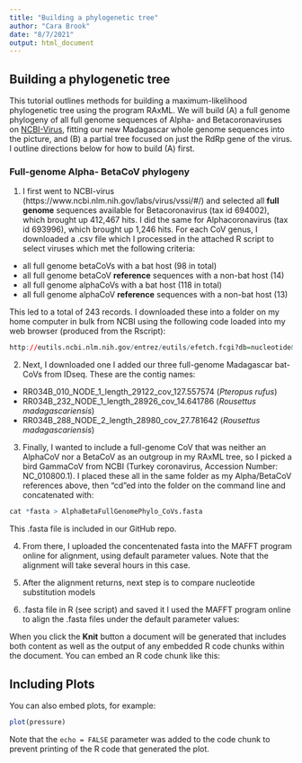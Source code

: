 ```yaml
---
title: "Building a phylogenetic tree"
author: "Cara Brook"
date: "8/7/2021"
output: html_document
---
```


## Building a phylogenetic tree

This tutorial outlines methods for building a maximum-likelihood phylogenetic tree using the program RAxML. We will build (A) a full genome phylogeny of all full genome sequences of Alpha- and Betacoronaviruses on [NCBI-Virus](https://www.ncbi.nlm.nih.gov/labs/virus/vssi/#/), fitting our new Madagascar whole genome sequences into the picture, and (B) a partial tree focused on just the RdRp gene of the virus. I outline directions below for how to build (A) first.

### Full-genome Alpha- BetaCoV phylogeny

1. I first went to NCBI-virus (https://www.ncbi.nlm.nih.gov/labs/virus/vssi/#/) and selected all **full genome** sequences available for Betacoronavirus (tax id 694002), which brought up 412,467 hits. I did the same for Alphacoronavirus (tax id 693996), which brought up 1,246 hits. For each CoV genus, I downloaded a .csv file which I processed in the attached R script to select viruses which met the following criteria:
 - all full genome betaCoVs with a bat host (98 in total)
 - all full genome betaCoV **reference** sequences with a non-bat host (14)
 - all full genome alphaCoVs with a bat host (118 in total)
 - all full genome alphaCoV **reference** sequences with a non-bat host (13)
 
 This led to a total of 243 records. I downloaded these into a folder on my home computer in bulk from NCBI using the following code loaded into my web browser (produced from the Rscript):
 
 
```r
http://eutils.ncbi.nlm.nih.gov/entrez/eutils/efetch.fcgi?db=nucleotide&rettype=fasta&retmode=text&id=KY417142, MN611520, MG596802, MG596803, KJ473820, KJ473812, KJ473811, KJ473813, MK211374, MK211375, MK211376, MK211377, MK211378, KJ473815, KJ473814, KJ473816, MK211379, KJ473822, JX993988, KU973692, MT350598, NC_030886, KU762338, MN611519, KF569996, KX442565, MN996532, DQ412042, KY417145, MW719567, DQ412043, MG762674, JX993987, DQ071615, KC881006, KY417143, KY417144, KY417146, KY417147, KY417148, KY417149, KY417150, FJ588686, KY417151, KY417152, KC881005, MW218395, KF367457, KT444582, KX442564, KP886808, KP886809, NC_025217, KF636752, MG772933, MG772934, NC_014470, NC_009019, NC_009020, NC_009021, MZ081376, MZ081377, MZ081378, MZ081379, MZ081380, MZ081381, MZ081382, MZ190137, MZ190138, LC556375, KY352407, MF593268, KJ473821, KC869678, HM211098, HM211099, HM211100, HM211101, GU190215, EF065505, EF065506, EF065507, EF065508, EF065509, EF065510, EF065511, EF065512, EF065513, EF065514, EF065515, EF065516, MH002340, MH002341, MH002337, MH002338, MH002339, MH002342, DQ648794, NC_003045, NC_039207, NC_038294, NC_019843, NC_006577, NC_004718, NC_045512, NC_048217, NC_006213, NC_026011, AC_000192, NC_017083, NC_012936, NC_001846, MN611522, MN611523, MN611524, JQ989271, NC_018871, JQ989270, MN611517, MN611518, MT663548, KJ473795, KJ473799, KJ473797, KJ473800, KJ473798, KJ473796, NC_028811, KJ473806, KJ473810, NC_028833, KJ473809, NC_028814, KJ473807, NC_028824, KJ473808, MK211373, MK211369, MK211370, MK211371, MK211372, MN611525, MN611521, JQ989269, JQ989267, JQ989268, JQ989272, JQ989273, JQ989266, NC_048216, NC_046964, NC_032107, NC_022103, MZ081383, MZ081384, MZ081385, MZ081386, MZ081387, MZ081388, MZ081389, MZ081390, MZ081391, MZ081392, MZ081393, MZ081394, MZ081395, MZ081396, MZ081397, MZ081398, MZ081399, MN065811, MK720944, MK720945, MK720946, MH938448, MH938449, MH938450, MH687934, MH687935, MH687936, MH687937, MH687938, MH687939, MH687940, MH687941, MH687942, MH687943, MH687944, MH687945, MH687946, MH687947, MH687948, MH687949, MH687950, MH687951, MH687952, MH687953, MH687954, MH687955, MH687956, MH687957, MH687958, MH687959, MH687960, MH687961, MH687962, MH687963, MH687964, MH687965, MH687966, MH687967, KY799179, KY073744, KY073745, KY073746, KY073747, KY073748, KF430219, NC_010437, NC_010438, NC_009988, NC_009657, MG742313, EU420137, EU420138, EU420139, EF203064, EF203065, EF203066, EF203067, NC_002306, NC_034972, NC_030292, NC_032730, NC_038861, NC_035191, NC_048211, NC_028752, NC_028806, NC_023760, NC_005831, NC_003436, NC_002645
```

2. Next, I downloaded one I added our three full-genome Madagascar bat-CoVs from IDseq. These are the contig names:
 - RR034B_010_NODE_1_length_29122_cov_127.557574 (*Pteropus rufus*)
 - RR034B_232_NODE_1_length_28926_cov_14.641786 (*Rousettus madagascariensis*)
 - RR034B_288_NODE_2_length_28980_cov_27.781642  (*Rousettus madagascariensis*)
 
3. Finally, I wanted to include a full-genome CoV that was neither an AlphaCoV nor a BetaCoV as an outgroup in my RAxML tree, so I picked a bird GammaCoV from NCBI (Turkey coronavirus, Accession Number: NC_010800.1). I placed these all in the same folder as my Alpha/BetaCoV references above, then "cd"ed into the folder on the command line and concatenated with:

```r
cat *fasta > AlphaBetaFullGenomePhylo_CoVs.fasta
```

This .fasta file is included in our GitHub repo.

4. From there, I uploaded the concentenated fasta into the MAFFT program online for alignment, using default parameter values. Note that the alignment will take several hours in this case.

5. After the alignment returns, next step is to compare nucleotide substitution models

4. .fasta file in R (see script) and saved it
I used the MAFFT program online to align the .fasta files under the default parameter values:


When you click the **Knit** button a document will be generated that includes both content as well as the output of any embedded R code chunks within the document. You can embed an R code chunk like this:


## Including Plots

You can also embed plots, for example:

```r
plot(pressure)
```

Note that the `echo = FALSE` parameter was added to the code chunk to prevent printing of the R code that generated the plot.
